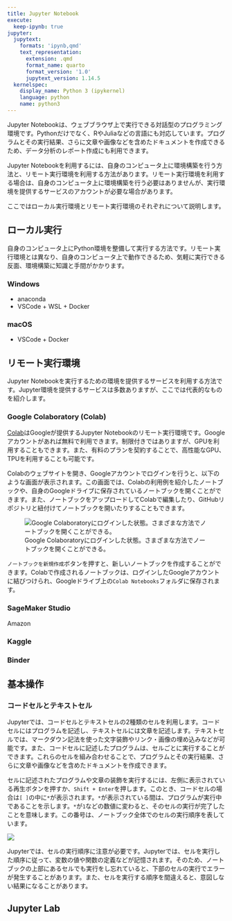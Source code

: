 ```yaml
---
title: Jupyter Notebook
execute:
  keep-ipynb: true
jupyter:
  jupytext:
    formats: 'ipynb,qmd'
    text_representation:
      extension: .qmd
      format_name: quarto
      format_version: '1.0'
      jupytext_version: 1.14.5
  kernelspec:
    display_name: Python 3 (ipykernel)
    language: python
    name: python3
---
```


Jupyter Notebookは、ウェブブラウザ上で実行できる対話型のプログラミング環境です。Pythonだけでなく、RやJuliaなどの言語にも対応しています。プログラムとその実行結果、さらに文章や画像などを含めたドキュメントを作成できるため、データ分析のレポート作成にも利用できます。

Jupyter Notebookを利用するには、自身のコンピュータ上に環境構築を行う方法と、リモート実行環境を利用する方法があります。リモート実行環境を利用する場合は、自身のコンピュータ上に環境構築を行う必要はありませんが、実行環境を提供するサービスのアカウントが必要な場合があります。

ここではローカル実行環境とリモート実行環境のそれぞれについて説明します。

## ローカル実行

自身のコンピュータ上にPython環境を整備して実行する方法です。リモート実行環境とは異なり、自身のコンピュータ上で動作できるため、気軽に実行できる反面、環境構築に知識と手間がかかります。

### Windows

- anaconda
- VSCode + WSL + Docker

### macOS

- VSCode + Docker

## リモート実行環境

Jupyter Notebookを実行するための環境を提供するサービスを利用する方法です。Jupyter環境を提供するサービスは多数ありますが、ここでは代表的なものを紹介します。

### Google Colaboratory (Colab)

[Colab](https://colab.research.google.com)はGoogleが提供するJupyter Notebookのリモート実行環境です。Googleアカウントがあれば無料で利用できます。制限付きではありますが、GPUを利用することもできます。また、有料のプランを契約することで、高性能なGPU、TPUを利用することも可能です。

Colabのウェブサイトを開き、Googleアカウントでログインを行うと、以下のような画面が表示されます。この画面では、Colabの利用例を紹介したノートブックや、自身のGoogleドライブに保存されているノートブックを開くことができます。また、ノートブックをアップロードしてColabで編集したり、GitHubリポジトリと紐付けてノートブックを開いたりすることもできます。

![Google Colaboratoryにログインした状態。さまざまな方法でノートブックを開くことができる。](../img/colab.png)

`ノートブックを新規作成`ボタンを押すと、新しいノートブックを作成することができます。Colabで作成されるノートブックは、ログインしたGoogleアカウントに結びつけられ、Googleドライブ上の`Colab Notebooks`フォルダに保存されます。

### SageMaker Studio

Amazon

### Kaggle

### Binder

## 基本操作

### コードセルとテキストセル

Jupyterでは、コードセルとテキストセルの2種類のセルを利用します。コードセルにはプログラムを記述し、テキストセルには文章を記述します。テキストセルでは、マークダウン記法を使った文字装飾やリンク・画像の埋め込みなどが可能です。また、コードセルに記述したプログラムは、セルごとに実行することができます。これらのセルを組み合わせることで、プログラムとその実行結果、さらに文章や画像などを含めたドキュメントを作成できます。

セルに記述されたプログラムや文章の装飾を実行するには、左側に表示されている再生ボタンを押すか、`Shift + Enter`を押します。このとき、コードセルの場合は`[ ]`の中に`*`が表示されます。`*`が表示されている間は、プログラムが実行中であることを示します。`*`が`1`などの数値に変わると、そのセルの実行が完了したことを意味します。この番号は、ノートブック全体でのセルの実行順序を表しています。

![](../img/colab2.png)

Jupyterでは、セルの実行順序に注意が必要です。Jupyterでは、セルを実行した順序に従って、変数の値や関数の定義などが記憶されます。そのため、ノートブックの上部にあるセルでも実行をし忘れていると、下部のセルの実行でエラーが発生することがあります。また、セルを実行する順序を間違えると、意図しない結果になることがあります。

## Jupyter Lab

